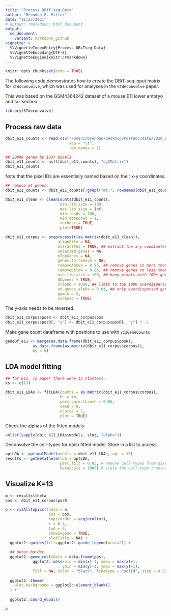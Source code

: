 ```yaml
---
title: "Process DBiT-seq Data"
author: "Brendan F. Miller"
date: "11/23/2021"
# output: rmarkdown::html_document
output:
  md_document:
    variant: markdown_github
vignette: >
  %\VignetteIndexEntry{Process DBiTseq Data}
  %\VignetteEncoding{UTF-8}
  %\VignetteEngine{knitr::rmarkdown}
---
```


```r
knitr::opts_chunk$set(echo = TRUE)
```

The following code demonstrates how to create the DBiT-seq input matrix
for `STdeconvolve`, which was used for analyses in the `STdeconvolve` paper.

This was based on the GSM4364242 dataset of a mouse E11 lower embryo and tail section.

```r
library(STdeconvolve)
```

## Process raw data

```r

dbit_e11_counts <- read.csv("/Users/brendan/Desktop/PostDoc/data/2020_DBiT-seq/GSE137986_RAW/GSM4364242_E11-1L.tsv",
                            sep = "\t",
                            row.names = 1)

## 20849 genes by 1837 pixels
dbit_e11_counts <- as(t(dbit_e11_counts), "dgCMatrix")
dbit_e11_counts

```

Note that the pixel IDs are essentially named based on their x-y coordinates. 

```r

## remove mt genes:
dbit_e11_counts <- dbit_e11_counts[!grepl("mt.", rownames(dbit_e11_counts)), ]

dbit_e11_clean <- cleanCounts(dbit_e11_counts,
                        min.lib.size = 100,
                        max.lib.size = Inf,
                        min.reads = 100,
                        min.detected = 1,
                        verbose = TRUE,
                        plot=TRUE)

dbit_e11_corpus <- preprocess(t(as.matrix(dbit_e11_clean)),
                       alignFile = NA,
                       extractPos = TRUE, ## extract the x-y coodiantes from the pixel IDs
                       selected.genes = NA,
                       nTopGenes = NA,
                       genes.to.remove = NA,
                       removeAbove = 0.95, ## remove genes in more than 95% pixels
                       removeBelow = 0.05, ## remove genes in less than 5% of pixels
                       min.lib.size = 100, ## keep pixels with 100+ gene counts
                       ODgenes = TRUE,
                       nTopOD = 1000, ## limit to top 1000 overdispersed genes
                       od.genes.alpha = 0.01, ## only overdispersed genes with p.adj < 0.01
                       gam.k = 5,
                       verbose = TRUE)

```

The y-axis needs to be reversed.

```r

dbit_e11_corpus$posR <- dbit_e11_corpus$pos
dbit_e11_corpus$posR[, "y"] <- dbit_e11_corpus$posR[, "y"] * -1

```

Make gene count dataframe with positions to use with `vizGeneCounts`

```r

geneDf_e11 <- merge(as.data.frame(dbit_e11_corpus$posR),
            as.data.frame(as.matrix(dbit_e11_corpus$corpus)),
            by = 0)

```

## LDA model fitting

```r

## for E11, in paper there were 13 clusters.
ks <- c(13)

dbit_e11_LDAs <- fitLDA(counts = as.matrix(dbit_e11_corpus$corpus),
                        Ks = ks,
                        perc.rare.thresh = 0.05,
                        seed = 0,
                        ncores = 7,
                        plot = TRUE)

```

Check the alphas of the fitted models

```r

unlist(sapply(dbit_e11_LDAs$models, slot, "alpha"))

```

Deconvolve the cell-types for each fitted model. Store in a list to access 

```r

optLDA <- optimalModel(models = dbit_e11_LDAs, opt = 13)
results <- getBetaTheta(lda = optLDA,
                        perc.filt = 0.05, # remove cell-types from pixels that are predicted to be present at less than 5%. Then readjust pixel proportions to 100%
                        betaScale = 1000) # scale the cell-type transcriptional profiles

```

## Visualize K=13 

```r

m <- results$theta
pos <- dbit_e11_corpus$posR

p <- vizAllTopics(theta = m,
                   pos = pos,
                   topicOrder = seq(ncol(m)),
                   r = 0.4,
                   lwd = 0,
                   showLegend = TRUE,
                   plotTitle = NA) +
  ggplot2::guides(fill=ggplot2::guide_legend(ncol=2)) +
  
  ## outer border
  ggplot2::geom_rect(data = data.frame(pos),
            ggplot2::aes(xmin = min(x)-1, xmax = max(x)+1,
                         ymin = min(y)-1, ymax = max(y)+1),
            fill = NA, color = "black", linetype = "solid", size = 0.5) +
  
  ggplot2::theme(
    plot.background = ggplot2::element_blank()
  ) +
  
  ggplot2::coord_equal()

p

```
